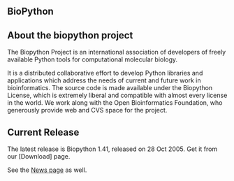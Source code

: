 ==BioPython==




== About the biopython project ==


The Biopython Project is an international association of developers of freely available Python tools for computational molecular biology.

It is a distributed collaborative effort to develop Python libraries and applications which address the needs of current and future work in bioinformatics. The source code is made available under the Biopython License, which is extremely liberal and compatible with almost every license in the world. We work along with the Open Bioinformatics Foundation, who generously provide web and CVS space for the project.


== Current Release ==


The latest release is Biopython 1.41, released on 28 Oct 2005. Get it from our [Download] page.

See the [http://biopython.open-bio.org/news News page] as well.